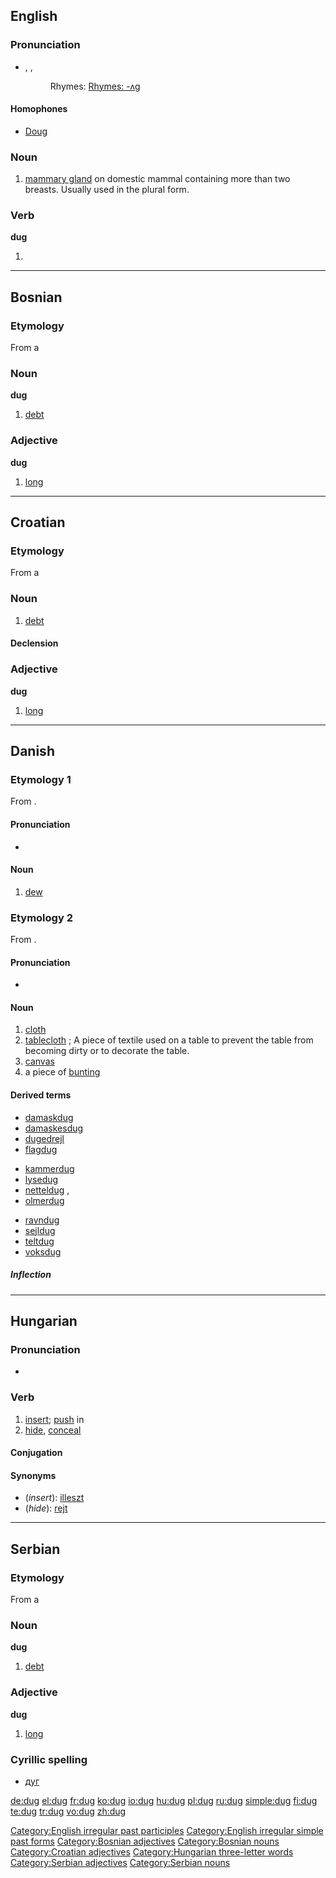 ==English==

===Pronunciation===
* {{enPR|dŭg}}, {{IPA|/dʌɡ/}}, {{SAMPA|/dVg/}}
*: Rhymes: [[Rhymes:English:-ʌɡ|Rhymes: -ʌɡ]]

====Homophones====
* [[Doug]]

===Noun===
{{en-noun}}

# [[mammary gland]] on domestic mammal containing more than two breasts. Usually used in the plural form.

===Verb===
'''dug'''

# {{past of|[[dig]]}}

[[Category:English irregular past participles]]
[[Category:English irregular simple past forms]]

----

==Bosnian==

===Etymology===
From a {{proto|Slavic|dolg|lang=bs}}

===Noun===
'''dug''' {{m}}

# [[debt]]

===Adjective===
'''dug''' {{m}}

# [[long]]

[[Category:Bosnian adjectives]]
[[Category:Bosnian nouns]]

----

==Croatian==

===Etymology===
From a {{proto|Slavic|dolg|lang=hr}}

===Noun===
{{hr-noun|g=m|dugovi}}

# [[debt]]

====Declension====
{{hr-decl-noun
|dug|dugovi
|duga|dugova
|dugu|dugovima
|dug|dugove
|duže|dugove
|dugu|dugovima
|dugom|dugovima
}}

===Adjective===
'''dug''' {{m}}

# [[long]]

[[Category:Croatian adjectives]]

----

==Danish==

===Etymology 1===
From {{etyl|non|da}} {{term|dǫgg||dew|lang=non}}.

====Pronunciation====
* {{IPA|/duɡ/|[d̥uɡ̊]|lang=da}}

====Noun====
{{da-noun|stem=dugg|en|-}}

# [[dew]]

===Etymology 2===
From {{etyl|non|da}} {{term|dúkr|lang=non}}.

====Pronunciation====
* {{IPA|/duːɡ/|[d̥uːˀ]|lang=da}}

====Noun====
{{da-noun|en|e}}

# [[cloth]]
# [[tablecloth]] ; A piece of textile used on a table to prevent the table from becoming dirty or to decorate the table.
# [[canvas]]
# a piece of [[bunting]] {{qualifier|material from which flags are made}}

====Derived terms====
{{rel-top3|terms derived from "dug"}}
* [[damaskdug]] {{c}}
* [[damaskesdug]] {{c}}
* [[dugedrejl]] {{n}}
* [[flagdug]] {{c}}
{{rel-mid3}}
* [[kammerdug]] {{c}}
* [[lysedug]] {{c}}
* [[netteldug]] {{c}}, {{n}}
* [[olmerdug]] {{c}}
{{rel-mid3}}
* [[ravndug]] {{c}}
* [[sejldug]] {{c}}
* [[teltdug]] {{c}}
* [[voksdug]] {{c}}
{{rel-bottom}}

=====Inflection=====
{{da-noun-infl|en|e}}

----

==Hungarian==

===Pronunciation===
* {{IPA|/ˈdug/|lang=hu}}

===Verb===
{{infl|hu|verb}}

# [[insert]]; [[push]] in
# [[hide]], [[conceal]]

====Conjugation====
{{hu-conj-ok|dug|ott}}

====Synonyms====
* (''insert''): [[illeszt]]
* (''hide''): [[rejt]]

[[Category:Hungarian three-letter words]]

----

==Serbian==

===Etymology===
From a {{proto|Slavic|dolg|lang=sr}}

===Noun===
'''dug''' {{m}}

# [[debt]]

===Adjective===
'''dug''' {{m}}

# [[long]]

===Cyrillic spelling===
* [[дуг#Serbian|дуг]]

[[Category:Serbian adjectives]]
[[Category:Serbian nouns]]

[[de:dug]]
[[el:dug]]
[[fr:dug]]
[[ko:dug]]
[[io:dug]]
[[hu:dug]]
[[pl:dug]]
[[ru:dug]]
[[simple:dug]]
[[fi:dug]]
[[te:dug]]
[[tr:dug]]
[[vo:dug]]
[[zh:dug]]